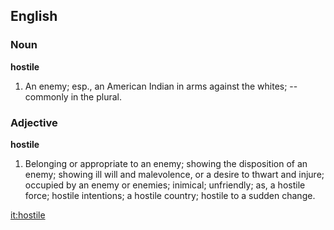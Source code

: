 ==English==

===Noun===

'''hostile'''

#An enemy; esp., an American Indian in arms against the whites; -- commonly in the plural.

===Adjective===

'''hostile'''

#Belonging or appropriate to an enemy; showing the disposition of an enemy; showing ill will and malevolence, or a desire to thwart and injure; occupied by an enemy or enemies; inimical; unfriendly; as, a hostile force; hostile intentions; a hostile country; hostile to a sudden change.

[[it:hostile]]